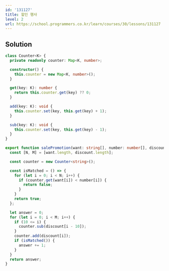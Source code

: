 ```yaml
---
id: '131127'
title: 할인 행사
level: 2
url: https://school.programmers.co.kr/learn/courses/30/lessons/131127
---
```


## Solution

```typescript filename="solution.ts" copy
class Counter<K> {
  private readonly counter: Map<K, number>;

  constructor() {
    this.counter = new Map<K, number>();
  }

  get(key: K): number {
    return this.counter.get(key) ?? 0;
  }

  add(key: K): void {
    this.counter.set(key, this.get(key) + 1);
  }

  sub(key: K): void {
    this.counter.set(key, this.get(key) - 1);
  }
}

export function salePromotion(want: string[], number: number[], discount: string[]) {
  const [N, M] = [want.length, discount.length];

  const counter = new Counter<string>();

  const isMatched = () => {
    for (let i = 0; i < N; i++) {
      if (counter.get(want[i]) < number[i]) {
        return false;
      }
    }
    return true;
  };

  let answer = 0;
  for (let i = 0; i < M; i++) {
    if (10 <= i) {
      counter.sub(discount[i - 10]);
    }
    counter.add(discount[i]);
    if (isMatched()) {
      answer += 1;
    }
  }
  return answer;
}
```

